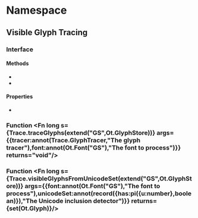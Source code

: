 
# Namespace <Decl s={Trace}/>

## Visible Glyph Tracing

### Interface <Decl s={Trace.GlyphTracer}/>

#### Methods

* <Method s={Trace.GlyphTracer.has} args={{glyph:Ot.Glyph}} returns={boolean}/>
* <Method s={Trace.GlyphTracer.add} args={{glyph:Ot.Glyph}} returns="void"/>

#### Properties

* <Member readonly s={Trace.GlyphTracer.size} type={number}/>

### Function <Fn long s={Trace.traceGlyphs(extend("GS",Ot.GlyphStore))} args={{tracer:annot(Trace.GlyphTracer,"The glyph tracer"),font:annot(Ot.Font("GS"),"The font to process")}} returns="void"/>

### Function <Fn long s={Trace.visibleGlyphsFromUnicodeSet(extend("GS",Ot.GlyphStore))} args={{font:annot(Ot.Font("GS"),"The font to process"),unicodeSet:annot(record({has:pi({u:number},boolean)}),"The Unicode inclusion detector")}} returns={set(Ot.Glyph)}/>
